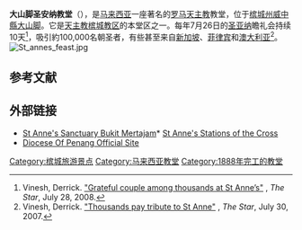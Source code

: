 {{多個問題|
{{Expand|time=2017-04-27T07:00:03+00:00}}
{{Expand language|time=2017-04-27T07:00:03+00:00}}
}}
{{Infobox church
| name             = 大山脚圣安纳教堂
| image            = St Anne Bukit Mertajam.jpg 
| caption          = 
| denomination     = [[罗马天主教|罗马天主教]]
| diocese          = [[天主教槟城教区|天主教槟城教区]] 
| division         = North District 
| founded_date     = 1846
| dedicated_date   = 1888
| priest           = Rev Fr. Henry Rajoo
| asstpriest       = Rev Fr. Simon Ee
| address          = {{Penang}}[[大山脚|大山脚]]居林路旁
| country          = {{MYS}} 
| website          = http://www.stannebm.org/
}}

'''大山脚圣安纳教堂'''（{{lang-en|'''St Anne's Church, Bukit Mertajam'''}}），是[[马来西亚|马来西亚]]一座著名的[[罗马天主教|罗马天主教]]教堂，位于[[槟城州|槟城州]][[威中縣|威中縣]][[大山脚|大山脚]]。它是[[天主教槟城教区|天主教槟城教区]]的本堂区之一。每年7月26日的[[圣亚纳|圣亚纳]]瞻礼会持续10天<ref>Vinesh, Derrick. [http://thestar.com.my/news/story.asp?file=/2008/7/28/nation/21938218&sec=nation "Grateful couple among thousands at St Anne’s"] {{Wayback|url=http://thestar.com.my/news/story.asp?file=%2F2008%2F7%2F28%2Fnation%2F21938218&sec=nation |date=20110621234739 }}, ''The Star'', July 28, 2008.</ref>，吸引約100,000名朝圣者，有些甚至来自[[新加坡|新加坡]]、[[菲律宾|菲律宾]]和[[澳大利亚|澳大利亚]]<ref>Vinesh, Derrick. [http://thestar.com.my/metro/story.asp?file=/2007/7/30/north/18442928&sec=north "Thousands pay tribute to St Anne"] {{Wayback|url=http://thestar.com.my/metro/story.asp?file=%2F2007%2F7%2F30%2Fnorth%2F18442928&sec=north |date=20110621234758 }}, ''The Star'', July 30, 2007.</ref>。
[[File:St_annes_feast.jpg|thumb]]

==参考文献==
{{Portal box|马来西亚}}
{{reflist}}

==外部链接==
* [https://web.archive.org/web/20060720165338/http://www.stannebm.org/ St Anne's Sanctuary Bukit Mertajam]* [http://www.stannebm.org/stations.html St Anne's Stations of the Cross]{{Wayback|url=http://www.stannebm.org/ |date=20060720165338 }}
* [https://web.archive.org/web/20130127101147/http://www.penangdiocese.org/ Diocese Of Penang Official Site]

{{大山脚}}

[[Category:槟城旅游景点|Category:槟城旅游景点]]
[[Category:马来西亚教堂|Category:马来西亚教堂]]
[[Category:1888年完工的教堂|Category:1888年完工的教堂]]